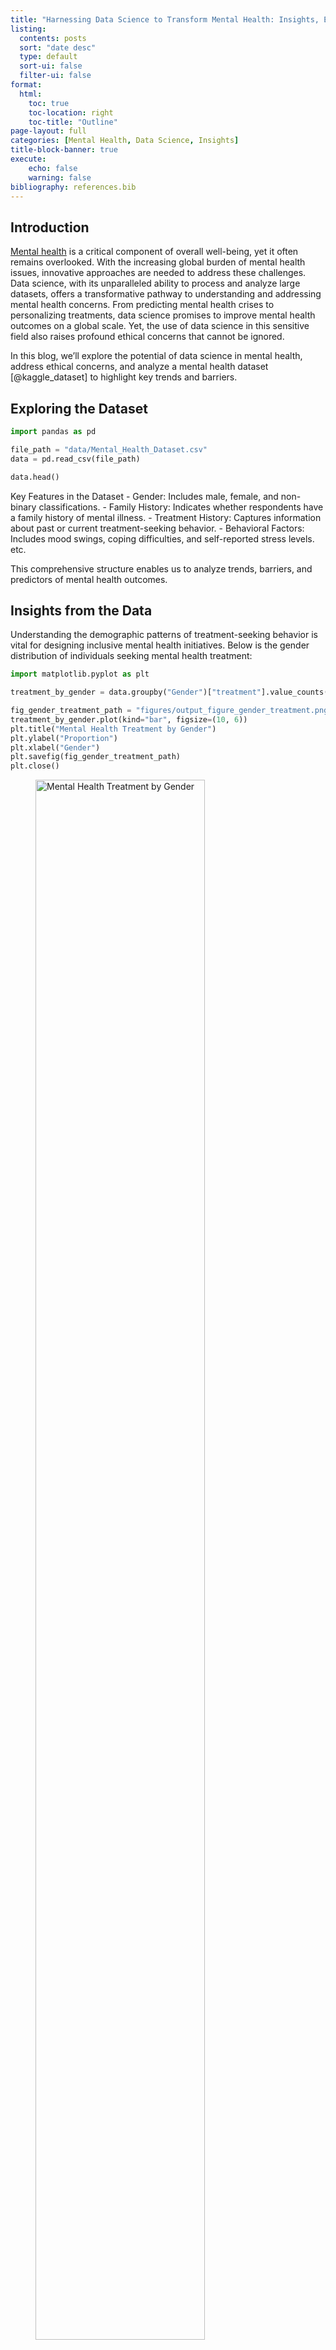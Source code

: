```yaml
---
title: "Harnessing Data Science to Transform Mental Health: Insights, Ethics, and Opportunities"
listing:
  contents: posts 
  sort: "date desc"
  type: default
  sort-ui: false
  filter-ui: false
format: 
  html:
    toc: true
    toc-location: right
    toc-title: "Outline"
page-layout: full
categories: [Mental Health, Data Science, Insights]
title-block-banner: true
execute:
    echo: false
    warning: false
bibliography: references.bib
---
```


## Introduction

[Mental health](https://www.who.int/news-room/fact-sheets/detail/mental-health-strengthening-our-response) is a 
critical component of overall well-being, yet it often remains overlooked. 
With the increasing global burden of mental health issues, innovative approaches are needed to address these challenges. 
Data science, with its unparalleled ability to process and analyze large datasets, offers a transformative pathway to 
understanding and addressing mental health concerns. From predicting mental health crises to personalizing treatments, 
data science promises to improve mental health outcomes on a global scale. Yet, the use of data science in this sensitive 
field also raises profound ethical concerns that cannot be ignored.

In this blog, we’ll explore the potential of data science in mental health, address ethical concerns, 
and analyze a mental health dataset [@kaggle_dataset] to highlight key trends and barriers.

## Exploring the Dataset

```python
import pandas as pd

file_path = "data/Mental_Health_Dataset.csv"
data = pd.read_csv(file_path)

data.head()
```

Key Features in the Dataset
- Gender: Includes male, female, and non-binary classifications.
- Family History: Indicates whether respondents have a family history of mental illness.
- Treatment History: Captures information about past or current treatment-seeking behavior.
- Behavioral Factors: Includes mood swings, coping difficulties, and self-reported stress levels.
etc. 

This comprehensive structure enables us to analyze trends, barriers, and predictors of mental health outcomes.

## Insights from the Data

Understanding the demographic patterns of treatment-seeking behavior is vital for designing inclusive mental health initiatives. Below is the gender distribution of individuals seeking mental health treatment:

```python
import matplotlib.pyplot as plt

treatment_by_gender = data.groupby("Gender")["treatment"].value_counts(normalize=True).unstack()

fig_gender_treatment_path = "figures/output_figure_gender_treatment.png"
treatment_by_gender.plot(kind="bar", figsize=(10, 6))
plt.title("Mental Health Treatment by Gender")
plt.ylabel("Proportion")
plt.xlabel("Gender")
plt.savefig(fig_gender_treatment_path)
plt.close()
```
![Mental Health Treatment by Gender](/figures/output_figure_gender_treatment.png){#fig-output-figure-gender-treatment width=80%}

The @fig-output-figure-gender-treatment reveals that female participants are more likely to seek treatment compared to 
male participants. 
This observation raises intriguing research questions: Why do these differences exist? Are there unique barriers 
preventing men from seeking treatment, or are women facing greater needs for mental health support? Exploring these 
dynamics could provide valuable insights into gender-specific challenges and help inform more inclusive and effective 
mental health interventions.

```python
family_treatment = data.groupby("family_history")["treatment"].value_counts(normalize=True).unstack()

fig_family_treatment_path = "figures/output_figure_family_treatment.png"
family_treatment.plot(kind="bar", stacked=True, figsize=(10, 6), cmap="viridis")
plt.title("Treatment Seeking Based on Family History")
plt.ylabel("Proportion")
plt.xlabel("Family History")
plt.legend(title="Treatment")
plt.savefig(fig_family_treatment_path)
plt.close()
```

![Treatment Seeking Based on Family History](/figures/output_figure_family_treatment.png){#fig-output-figure-family-treatment width=80%}

Another key insight from @fig-output-figure-family-treatment is that individuals with a family history of mental illness are significantly more likely to seek treatment. 
This trend suggests that personal awareness and exposure to mental health challenges within the 
family may play a crucial role in reducing stigma and fostering early intervention. 
These findings highlight the importance of lived experiences in shaping attitudes toward seeking mental health support.

## Ethical Concerns in Data-Driven Mental Health Care

While data science offers exciting opportunities as we have seen from some simple insights before, its application in mental health 
raises important ethical concerns.

### Privacy and Confidentiality: Challenges and Possible Solutions

Mental health data is highly personal and sensitive. If this information is misused or exposed in a data breach, it could lead to stigma, discrimination, 
or other serious consequences for individuals. Protecting such data requires addressing significant challenges. 
For example, a data breach could harm someone’s social or professional life. Additionally, many users may not fully understand how their 
mental health data is collected or shared, raising concerns about informed consent. 

To address these risks, organizations should implement strong encryption and anonymization methods to keep the data secure. Transparency is also crucial, which can be achieved by easy-to-understand consent processes, ensuring that participants know exactly how their information will be used.

### Bias in Algorithms

[Data Science models](https://www.guvi.in/blog/data-science-models-types-and-techniques/) depend on the data they are trained on, 
which means their accuracy and fairness rely on the diversity of the datasets. If the data lacks representation from diverse groups, 
the algorithms may unintentionally reinforce existing inequalities in mental health care. For instance, underrepresentation of certain communities can 
lead to biased outcomes, and algorithms trained primarily on urban populations might struggle to predict results accurately 
for rural areas. 

To tackle this, datasets must include diverse populations, ensuring everyone is fairly represented. Additionally, algorithms should be regularly 
audited to detect and correct any biases, ensuring they serve the needs of all individuals.

Another interesting viewpoint on this could be that if we can't find data representative enough for certain communities, 
it might indicate a problem within the system itself. Perhaps we should ensure that those communities actually 
receive the help they need.

### Over-Reliance on Technology

Data Science tools can provide valuable support to clinicians, but they should never replace the human connection and judgment that are 
essential in mental health care. Data Science often lacks the ability to understand complex, contextual nuances that are critical 
for effective treatment. 
Over-relying on these tools may also reduce meaningful interactions between clinicians and patients, potentially diminishing the quality of care. 

To avoid these concerns, Data Science should be used as a complementary tool that enhances human decision-making rather than replacing it. 
Clinicians should remain at the center of care processes, ensuring interventions are empathetic and tailored to each individual’s unique needs.

## Why We Should Embrace Data Science in Mental Health

Despite ethical challenges (which can be strategically addressed), data science plays a vital role in tackling the global mental health crisis.
Millions of people struggle with untreated mental health conditions, and data science offers scalable solutions for early detection, intervention, and treatment. 
Real-time monitoring and predictive analytics can help prevent crises, like suicide, by identifying at-risk individuals and linking them to support. 

## Conclusion: A Responsible Path Forward

Data science has the potential to revolutionize mental health care by uncovering trends, identifying barriers, and enabling predictive analytics. 
However, its use must be guided by ethical principles, prioritizing privacy, inclusivity, and transparency. 
By responsibly harnessing this transformative technology, we can build a future where mental health care is equitable, accessible, and effective for all.

Let’s leverage the power of data science to address the mental health crisis and foster a world where well-being is prioritized and mental health is normalized.
